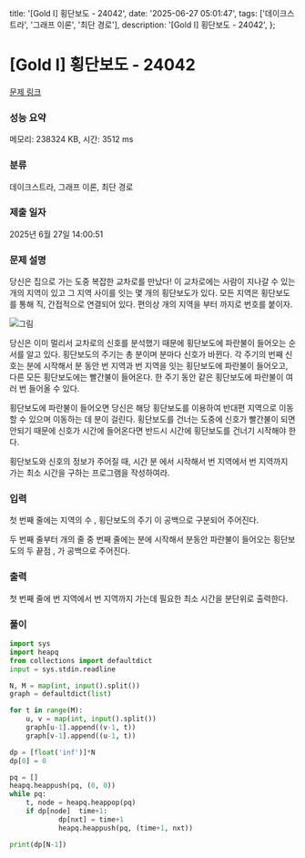   title: '[Gold I] 횡단보도 - 24042',
  date: '2025-06-27 05:01:47',
  tags: ['데이크스트라', '그래프 이론', '최단 경로'],
  description: '[Gold I] 횡단보도 - 24042',
};

# [Gold I] 횡단보도 - 24042 

[문제 링크](https://www.acmicpc.net/problem/24042) 

### 성능 요약

메모리: 238324 KB, 시간: 3512 ms

### 분류

데이크스트라, 그래프 이론, 최단 경로

### 제출 일자

2025년 6월 27일 14:00:51

### 문제 설명

당신은 집으로 가는 도중 복잡한 교차로를 만났다! 이 교차로에는 사람이 지나갈 수 있는  개의 지역이 있고 그 지역 사이를 잇는 몇 개의 횡단보도가 있다. 모든 지역은 횡단보도를 통해 직, 간접적으로 연결되어 있다. 편의상  개의 지역을 부터 까지로 번호를 붙이자.

![그림](https://upload.acmicpc.net/c391ed29-127c-4269-9886-aae70100f77d/-/preview/)

당신은 이미 멀리서 교차로의 신호를 분석했기 때문에 횡단보도에 파란불이 들어오는 순서를 알고 있다. 횡단보도의 주기는 총  분이며 분마다 신호가 바뀐다. 각 주기의  번째 신호는  분에 시작해서 분 동안 번 지역과 번 지역을 잇는 횡단보도에 파란불이 들어오고, 다른 모든 횡단보도에는 빨간불이 들어온다. 한 주기 동안 같은 횡단보도에 파란불이 여러 번 들어올 수 있다.

횡단보도에 파란불이 들어오면 당신은 해당 횡단보도를 이용하여 반대편 지역으로 이동할 수 있으며 이동하는 데 분이 걸린다. 횡단보도를 건너는 도중에 신호가 빨간불이 되면 안되기 때문에 신호가  시간에 들어온다면 반드시  시간에 횡단보도를 건너기 시작해야 한다.

횡단보도와 신호의 정보가 주어질 때, 시간 분 에서 시작해서 번 지역에서 번 지역까지 가는 최소 시간을 구하는 프로그램을 작성하여라.

### 입력 

 첫 번째 줄에는 지역의 수 , 횡단보도의 주기 이 공백으로 구분되어 주어진다.

두 번째 줄부터  개의 줄 중  번째 줄에는  분에 시작해서 분동안 파란불이 들어오는 횡단보도의 두 끝점 , 가 공백으로 주어진다.

### 출력 

 첫 번째 줄에  번 지역에서  번 지역까지 가는데 필요한 최소 시간을 분단위로 출력한다.

### 풀이
```python
import sys
import heapq
from collections import defaultdict
input = sys.stdin.readline

N, M = map(int, input().split())
graph = defaultdict(list)

for t in range(M):
    u, v = map(int, input().split())
    graph[u-1].append((v-1, t))
    graph[v-1].append((u-1, t))

dp = [float('inf')]*N
dp[0] = 0

pq = []
heapq.heappush(pq, (0, 0))
while pq:
    t, node = heapq.heappop(pq)
    if dp[node]  time+1:
            dp[nxt] = time+1
            heapq.heappush(pq, (time+1, nxt))

print(dp[N-1])
```